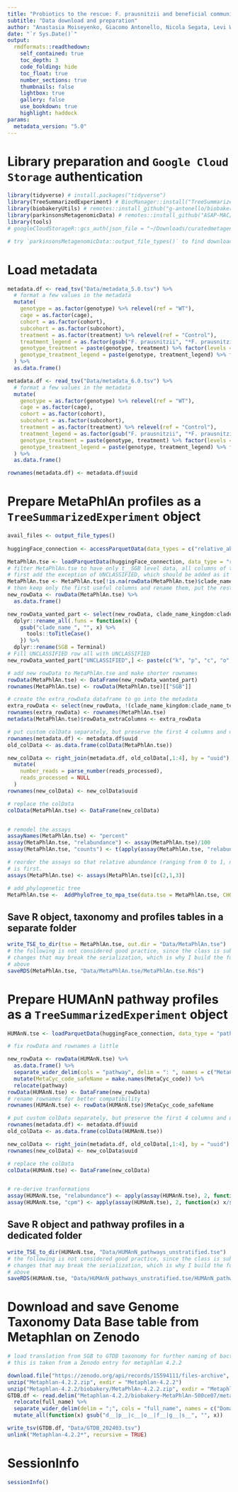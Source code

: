 ```yaml
---
title: "Probiotics to the rescue: F. prausnitzii and beneficial communities to re-establish motor performance in Parkinson mouse models"
subtitle: "Data download and preparation"
author: "Anastasia Moiseyenko, Giacomo Antonello, Nicola Segata, Levi Waldron, Sarkis Mazmanian"
date: "`r Sys.Date()`"
output:
  rmdformats::readthedown:
    self_contained: true
    toc_depth: 3
    code_folding: hide
    toc_float: true
    number_sections: true
    thumbnails: false
    lightbox: true
    gallery: false
    use_bookdown: true
    highlight: haddock
params:
  metadata_version: "5.0"
---
```


# Library preparation and `Google Cloud Storage` authentication

```r
library(tidyverse) # install.packages("tidyverse")
library(TreeSummarizedExperiment) # BiocManager::install("TreeSummarizedExperiment")
library(biobakeryUtils) # remotes::install_github("g-antonello/biobakeryUtils")
library(parkinsonsMetagenomicData) # remotes::install_github("ASAP-MAC/parkinsonsMetagenomicData")
library(tools)
# googleCloudStorageR::gcs_auth(json_file = "~/Downloads/curatedmetagenomicdata-232f4a306d1d.json") # install.packages("googleCloudStorageR")

# try `parkinsonsMetagenomicData::output_file_types()` to find downloadable file types
```

# Load metadata

```r
metadata.df <- read_tsv("Data/metadata_5.0.tsv") %>% 
  # format a few values in the metadata
  mutate(
    genotype = as.factor(genotype) %>% relevel(ref = "WT"),
    cage = as.factor(cage),
    cohort = as.factor(cohort),
    subcohort = as.factor(subcohort),
    treatment = as.factor(treatment) %>% relevel(ref = "Control"), 
    treatment_legend = as.factor(gsub("F. prausnitzii", "*F. prausnitzii*", treatment)) %>% relevel(ref = "Control"), 
    genotype_treatment = paste(genotype, treatment) %>% factor(levels = c("WT Control", "Thy1-ASO Control", "Thy1-ASO F. prausnitzii", "Thy1-ASO benCom")),
    genotype_treatment_legend = paste(genotype, treatment_legend) %>% factor(levels = c("WT Control", "Thy1-ASO Control", "Thy1-ASO *F. prausnitzii*", "Thy1-ASO benCom"))
  ) %>% 
  as.data.frame()
```

```r
metadata.df <- read_tsv("Data/metadata_6.0.tsv") %>% 
  # format a few values in the metadata
  mutate(
    genotype = as.factor(genotype) %>% relevel(ref = "WT"),
    cage = as.factor(cage),
    cohort = as.factor(cohort),
    subcohort = as.factor(subcohort),
    treatment = as.factor(treatment) %>% relevel(ref = "Control"), 
    treatment_legend = as.factor(gsub("F. prausnitzii", "*F. prausnitzii*", treatment)) %>% relevel(ref = "Control"), 
    genotype_treatment = paste(genotype, treatment) %>% factor(levels = c("WT Control", "Thy1-ASO Control", "Thy1-ASO F. prausnitzii")),
    genotype_treatment_legend = paste(genotype, treatment_legend) %>% factor(levels = c("WT Control", "Thy1-ASO Control", "Thy1-ASO *F. prausnitzii*"))
  ) %>% 
  as.data.frame()
```

```r
rownames(metadata.df) <- metadata.df$uuid
```

# Prepare MetaPhlAn profiles as a `TreeSummarizedExperiment` object

```r
avail_files <- output_file_types()
 
huggingFace_connection <- accessParquetData(data_types = c("relative_abundance", "pathabundance_unstratified"))

MetaPhlAn.tse <- loadParquetData(huggingFace_connection, data_type = "relative_abundance", filter_values = list(uuid = metadata.df$uuid))
# filter MetaPhlAn.tse to have only t__SGB level data, all columns of the Assay should sum to 100 at the 5th precision digit
# first add the exception of UNCLASSIFIED, which should be added as it is to the lowest levels
MetaPhlAn.tse <- MetaPhlAn.tse[!is.na(rowData(MetaPhlAn.tse)$clade_name_terminal) | rowData(MetaPhlAn.tse)$clade_name_kingdom == "UNCLASSIFIED",]
# then keep only the first useful columns and rename them, put the rest in metadata
new_rowData <- rowData(MetaPhlAn.tse) %>% 
  as.data.frame()

new_rowData_wanted_part <- select(new_rowData, clade_name_kingdom:clade_name_terminal) %>% 
  dplyr::rename_all(.funs = function(x) {
    gsub("clade_name_", "", x) %>% 
      tools::toTitleCase()
    }) %>% 
  dplyr::rename(SGB = Terminal)
# Fill UNCLASSIFIED row all with UNCLASSIFIED
new_rowData_wanted_part["UNCLASSIFIED",] <- paste(c("k", "p", "c", "o", "f", "g", "s", "t"), "UNCLASSIFIED", sep = "__")

# add new rowData to MetaPhlAn.tse and make shorter rownames
rowData(MetaPhlAn.tse) <- DataFrame(new_rowData_wanted_part)
rownames(MetaPhlAn.tse) <- rowData(MetaPhlAn.tse)[["SGB"]]

# create the extra_rowData dataframe to go into the metadata
extra_rowData <- select(new_rowData, !(clade_name_kingdom:clade_name_terminal))
rownames(extra_rowData) <- rownames(MetaPhlAn.tse)
metadata(MetaPhlAn.tse)$rowData_extraColumns <- extra_rowData

# put custom colData separately, but preserve the first 4 columns and use the first 1 to merge
rownames(metadata.df) <- metadata.df$uuid
old_colData <- as.data.frame(colData(MetaPhlAn.tse))

new_colData <- right_join(metadata.df, old_colData[,1:4], by = "uuid") %>% 
  mutate(
    number_reads = parse_number(reads_processed),
    reads_processed = NULL
  )
rownames(new_colData) <- new_colData$uuid

# replace the colData 
colData(MetaPhlAn.tse) <- DataFrame(new_colData)


# remodel the assays
assayNames(MetaPhlAn.tse) <- "percent"
assay(MetaPhlAn.tse, "relabundance") <- assay(MetaPhlAn.tse)/100
assay(MetaPhlAn.tse, "counts") <- t(apply(assay(MetaPhlAn.tse, "relabundance"), 1, function(x) x * MetaPhlAn.tse$number_reads))

# reorder the assays so that relative abundance (ranging from 0 to 1, not 0 to 100)
# is first.
assays(MetaPhlAn.tse) <- assays(MetaPhlAn.tse)[c(2,1,3)]

# add phylogenetic tree
MetaPhlAn.tse <-  AddPhyloTree_to_mpa_tse(data.tse = MetaPhlAn.tse, CHOCOPhlAn_version = "202403")
```

## Save R object, taxonomy and profiles tables in a separate folder

```r
write_TSE_to_dir(tse = MetaPhlAn.tse, out.dir = "Data/MetaPhlAn.tse")
# the following is not considered good practice, since the class is subject to 
# changes that may break the serialization, which is why I build the function 
# above
saveRDS(MetaPhlAn.tse, "Data/MetaPhlAn.tse/MetaPhlAn.tse.Rds")
```

# Prepare HUMAnN pathway profiles as a `TreeSummarizedExperiment` object

```r
HUMAnN.tse <- loadParquetData(huggingFace_connection, data_type = "pathabundance_unstratified", filter_values = list(uuid = metadata.df$uuid))

# fix rowData and rownames a little

new_rowData <- rowData(HUMAnN.tse) %>% 
  as.data.frame() %>%
  separate_wider_delim(cols = "pathway", delim = ": ", names = c("MetaCyc_code", "Description"), cols_remove = FALSE, too_few = "align_start") %>% 
  mutate(MetaCyc_code_safeName = make.names(MetaCyc_code)) %>% 
  relocate(pathway)
rowData(HUMAnN.tse) <- DataFrame(new_rowData)
# rename rownames for better compatibility
rownames(HUMAnN.tse) <- rowData(HUMAnN.tse)$MetaCyc_code_safeName

# put custom colData separately, but preserve the first 4 columns and use the first 1 to merge
rownames(metadata.df) <- metadata.df$uuid
old_colData <- as.data.frame(colData(HUMAnN.tse))

new_colData <- right_join(metadata.df, old_colData[,1:4], by = "uuid")
rownames(new_colData) <- new_colData$uuid

# replace the colData 
colData(HUMAnN.tse) <- DataFrame(new_colData)


# re-derive tranformations
assay(HUMAnN.tse, "relabundance") <- apply(assay(HUMAnN.tse), 2, function(x) x/sum(x))
assay(HUMAnN.tse, "cpm") <- apply(assay(HUMAnN.tse), 2, function(x) x/sum(x)*10^6)
```

## Save R object and pathway profiles in a dedicated folder

```r
write_TSE_to_dir(HUMAnN.tse, "Data/HUMAnN_pathways_unstratified.tse")
# the following is not considered good practice, since the class is subject to 
# changes that may break the serialization, which is why I build the function 
# above
saveRDS(HUMAnN.tse, "Data/HUMAnN_pathways_unstratified.tse/HUMAnN_pathways_unstratified.tse.Rds")
```

# Download and save Genome Taxonomy Data Base table from Metaphlan on Zenodo

```r
# load translation from SGB to GTDB taxonomy for further naming of bacteria
# this is taken from a Zenodo entry for metaphlan 4.2.2

download.file("https://zenodo.org/api/records/15594111/files-archive", destfile = "Metaphlan-4.2.2.zip", quiet = TRUE)
unzip("Metaphlan-4.2.2.zip", exdir = "Metaphlan-4.2.2")
unzip("Metaphlan-4.2.2/biobakery/MetaPhlAn-4.2.2.zip", exdir = "Metaphlan-4.2.2/")
GTDB.df <- read.delim("Metaphlan-4.2.2/biobakery-MetaPhlAn-500ce07/metaphlan/utils/mpa_vJun23_CHOCOPhlAnSGB_202403_SGB2GTDB.tsv", header = FALSE, se = "\t", col.names = c("SGB", "full_name")) %>% 
  relocate(full_name) %>% 
  separate_wider_delim(delim = ";", cols = "full_name", names = c("Domain", "Phylum", "Class", "Order", "Family", "Genus", "Species"), too_few = "align_start") %>% 
  mutate_all(function(x) gsub("d__|p__|c__|o__|f__|g__|s__", "", x)) 

write_tsv(GTDB.df, "Data/GTDB_202403.tsv")
unlink("Metaphlan-4.2.2*", recursive = TRUE)
```

# SessionInfo

```r
sessionInfo()
```
